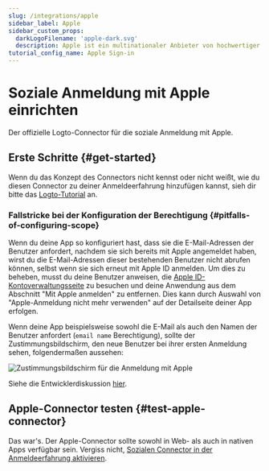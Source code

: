 ```yaml
---
slug: /integrations/apple
sidebar_label: Apple
sidebar_custom_props:
  darkLogoFilename: 'apple-dark.svg'
  description: Apple ist ein multinationaler Anbieter von hochwertiger Hardware und Software.
tutorial_config_name: Apple Sign-in
---
```





# Soziale Anmeldung mit Apple einrichten

Der offizielle Logto-Connector für die soziale Anmeldung mit Apple.

<GuideTip />

## Erste Schritte \{#get-started}

Wenn du das Konzept des Connectors nicht kennst oder nicht weißt, wie du diesen Connector zu deiner Anmeldeerfahrung hinzufügen kannst, sieh dir bitte das [Logto-Tutorial](/connectors/social-connectors) an.

<Integration />

### Fallstricke bei der Konfiguration der Berechtigung \{#pitfalls-of-configuring-scope}

Wenn du deine App so konfiguriert hast, dass sie die E-Mail-Adressen der Benutzer anfordert, nachdem sie sich bereits mit Apple angemeldet haben, wirst du die E-Mail-Adressen dieser bestehenden Benutzer nicht abrufen können, selbst wenn sie sich erneut mit Apple ID anmelden. Um dies zu beheben, musst du deine Benutzer anweisen, die [Apple ID-Kontoverwaltungsseite](https://appleid.apple.com/account/manage) zu besuchen und deine Anwendung aus dem Abschnitt "Mit Apple anmelden" zu entfernen. Dies kann durch Auswahl von "Apple-Anmeldung nicht mehr verwenden" auf der Detailseite deiner App erfolgen.

Wenn deine App beispielsweise sowohl die E-Mail als auch den Namen der Benutzer anfordert (`email name` Berechtigung), sollte der Zustimmungsbildschirm, den neue Benutzer bei ihrer ersten Anmeldung sehen, folgendermaßen aussehen:

<img
  src={signInWithAppleConsentScreenImage}
  alt="Zustimmungsbildschirm für die Anmeldung mit Apple"
/>

Siehe die Entwicklerdiskussion [hier](https://forums.developer.apple.com/forums/thread/132223).

## Apple-Connector testen \{#test-apple-connector}

Das war's. Der Apple-Connector sollte sowohl in Web- als auch in nativen Apps verfügbar sein. Vergiss nicht, [Sozialen Connector in der Anmeldeerfahrung aktivieren](/connectors/social-connectors/#enable-social-sign-in).
